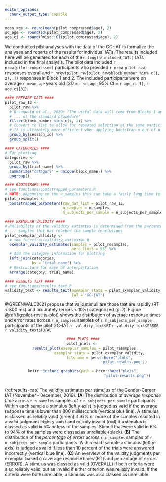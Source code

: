 ```yaml
---
editor_options: 
  chunk_output_type: console
---
```

<!--
################################################################################
################################################################################
### LISCENSE:                                                                ###
### This code is available under a CC BY-NC-SA 4.0 license                   ###
### https://creativecommons.org/licenses/by-nc-sa/4.0/                       ###
###                                                                          ###
### BY  – Credit must be given to the creator                                ###
### NC  – Only noncommercial uses of the work are permitted                  ###
### SA  – Adaptations must be shared under the same terms                    ###
################################################################################
################################################################################
-->

```r
mean_age <- round(mean(pilot_compressed$age), 2)
sd_age <- round(sd(pilot_compressed$age), 2)
age_ci <- round(Rmisc::CI(pilot_compressed$age), 2)
```

We conducted pilot analyses with the data of the GC-IAT to formalize the analyses and reports of the results for individual IATs. The results included here will be generated for each of the `r length(included_IATs)` IATs included in the final analysis. The pilot data included `r nrow(pilot_compressed)` participants who provided `r nrow(pilot_raw)` responses overall and `r nrow(pilot_raw[pilot_raw$block_number %in% c(1, 2), ])` responses in Block 1 and 2. The included participants were on average `r mean_age` years old ($SD$ = `r sd_age`; 95% CI = `r age_ci[1]`, `r age_ci[3]`).  

```r
#### PREPARE DATA ####
pilot_raw_12 <-
  pilot_raw %>%
  # Greenwald et al., 2020: "The useful data will come from Blocks 1 and 2
  # ... of the standard procedure"
  filter(block_number %in% c(1, 2)) %>%
  # Convert to list to allow for repeated selection of the same participant
  # It is ultimately more efficient when applying bootstrap m out of n resamples
  group_by(session_id) %>%
  group_split()

#### CATEGORIES ####
# For plotting
categories <-
  pilot_raw %>%
  group_by(trial_name) %>%
  summarize("category" = unique(block_name)) %>%
  ungroup()

#### BOOTSTRAPS ####
# see functions/bootstrapped_parameters.R
# NOTE: depending on the n_samples this can take a fairly long time to run!
pilot_resamples <-
  bootstrapped_parameters(raw_dat_list = pilot_raw_12,
                          n_samples = n_samples, 
                          n_subjects_per_sample = n_subjects_per_sample)

#### EXEMPLAR VALIDITY ####
# Reliability of the validity estimates is determined from the percentage of 
# ... samples that has reached the sample conclusions
pilot_exemplar_validity <-
  # see functions/validity_estimates.R
  exemplar_validity_estimates(samples = pilot_resamples,
                              perc_limit = 95) %>%
  # Add the category information for plotting
  left_join(categories,
            by = "trial_name") %>%
  # Restructure for ease of interpretation
  arrange(category, trial_name)
```

```r
#### RESULTS TEXT ####
# see functions/results_text.R
validity_text <- results_text(exemplar_stats = pilot_exemplar_validity,
                              IAT = "GC-IAT")
```

@GREENWALD2021 propose that valid stimuli are those that are rapidly (RT < 800 ms) and accurately (errors < 10%) categorized (p. 7). Figure \@ref(fig:pilot-results-plot) shows the distribution of average response times and error rates across `r n_samples` samples of `r n_subjects_per_sample` participants of the pilot GC-IAT. `r validity_text$RT` `r validity_text$ERROR` `r validity_text$TOTAL`

<center>

```r
#### PLOTS ####
pilot_plots <- 
  results_plot(exemplar_samples = pilot_resamples,
               exemplar_stats = pilot_exemplar_validity,
               filename = here::here("plots",
                                     "pilot-results.png"))
  
knitr::include_graphics(path = here::here("plots",
                                          "pilot-results.png"))  
       
```

</center>

(ref:results-cap) The validity estimates per stimulus of the Gender-Career IAT (November - December, 2019). **(A)** The distribution of *average response time* across `r n_samples` samples of `r n_subjects_per_sample` participants. Within each sample a stimulus (left y-axis) is judged as valid if the average response time is lower than 800 milliseconds (vertical blue line). A stimulus is classed as reliably valid (green) if 95% or more of the samples resulted in a valid judgment (right y-axis) and reliably invalid (red) if a stimulus is classed as valid in 5% or less of the samples. Stimuli that were valid in 6% to 94% of the samples were classed as unreliable (black). **(B)** The distribution of the *percentage of errors* across `r n_samples` samples of `r n_subjects_per_sample` participants. Within each sample a stimulus (left y-axis) is judged as valid if less than 10 percent of the trials were answered incorrectly (vertical blue line). **(C)** An overview of the validity judgments per exemplar based on average response times (RT) and percentage of errors (ERROR). A stimulus was classed as valid (OVERALL) if both criteria were also reliably valid, but as invalid if either criterion was reliably invalid. If the criteria were both unreliable, a stimulus was also classed as unreliable.
